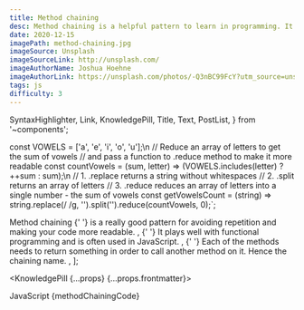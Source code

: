 ```yaml
---
title: Method chaining
desc: Method chaining is a helpful pattern to learn in programming. It complies with the functional, declarative approach and reduces repetition.
date: 2020-12-15
imagePath: method-chaining.jpg
imageSource: Unsplash
imageSourceLink: http://unsplash.com/
imageAuthorName: Joshua Hoehne
imageAuthorLink: https://unsplash.com/photos/-Q3nBC99FcY?utm_source=unsplash&utm_medium=referral&utm_content=creditShareLink
tags: js
difficulty: 3
---
```


  SyntaxHighlighter,
  Link,
  KnowledgePill,
  Title,
  Text,
  PostList,
} from '~components';

const VOWELS = ['a', 'e', 'i', 'o', 'u'];\n
// Reduce an array of letters to get the sum of vowels
// and pass a function to .reduce method to make it more readable
const countVowels = (sum, letter) => (VOWELS.includes(letter) ? ++sum : sum);\n
// 1. .replace returns a string without whitespaces
// 2. .split returns an array of letters
// 3. .reduce reduces an array of letters into a single number - the sum of vowels
const getVowelsCount = (string) =>
  string.replace(/ /g, '').split('').reduce(countVowels, 0);`;

  <Text>
    <Link href="https://www.tutorialspoint.com/method-chaining-in-javascript">
      Method chaining
    </Link>{' '}
    is a really good pattern for avoiding repetition and making your code more
    readable.
  </Text>,
  <Text>
    {' '}
    It plays well with functional programming and is often used in JavaScript.
  </Text>,
  <Text>
    {' '}
    Each of the methods needs to return something in order to call another
    method on it. Hence the chaining name.
  </Text>,
];

<KnowledgePill {...props} {...props.frontmatter}>
  <Title level={4} transform="none">
    Chain them all
  </Title>
  <Text size="small">JavaScript</Text>
  <SyntaxHighlighter>{methodChainingCode}</SyntaxHighlighter>
  <Title level={4} transform="none">
    Summary
  </Title>
  <PostList data={listData} />
</KnowledgePill>
